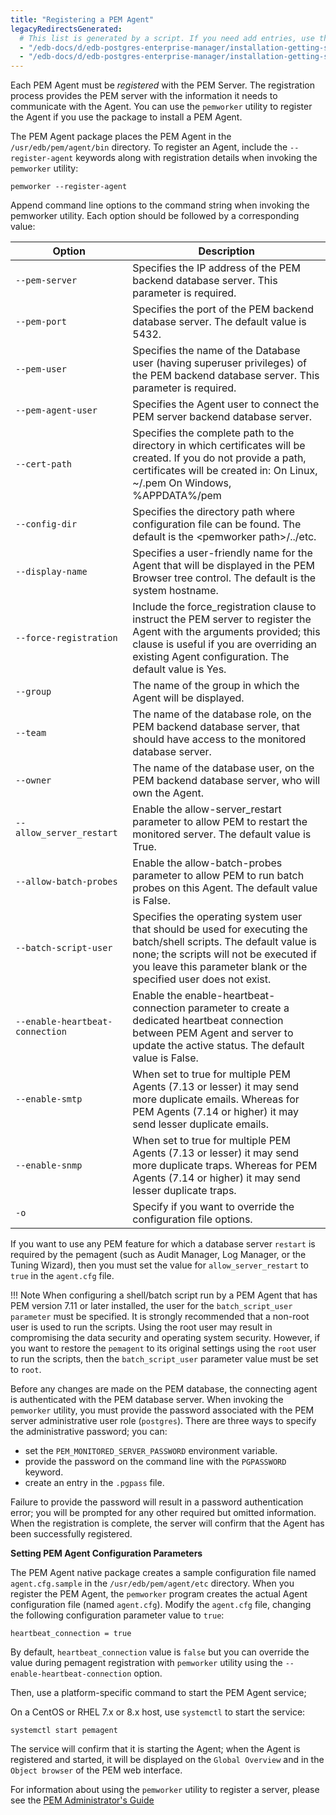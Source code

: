 ```yaml
---
title: "Registering a PEM Agent"
legacyRedirectsGenerated:
  # This list is generated by a script. If you need add entries, use the `legacyRedirects` key.
  - "/edb-docs/d/edb-postgres-enterprise-manager/installation-getting-started/linux-installation-guide/7.15/registering_a_pem_agent.html"
  - "/edb-docs/d/edb-postgres-enterprise-manager/installation-getting-started/linux-installation-guide/7.16/registering_a_pem_agent.html"
---
```


Each PEM Agent must be *registered* with the PEM Server. The registration process provides the PEM server with the information it needs to communicate with the Agent. You can use the `pemworker` utility to register the Agent if you use the package to install a PEM Agent.

The PEM Agent package places the PEM Agent in the `/usr/edb/pem/agent/bin` directory. To register an Agent, include the `--register-agent` keywords along with registration details when invoking the `pemworker` utility:

```text
pemworker --register-agent
```

Append command line options to the command string when invoking the pemworker utility. Each option should be followed by a corresponding value:

| Option                          | Description                                                                                                                                                                                                                        |
| ------------------------------- | ---------------------------------------------------------------------------------------------------------------------------------------------------------------------------------------------------------------------------------- |
| `--pem-server`                  | Specifies the IP address of the PEM backend database server. This parameter is required.                                                                                                                                           |
| `--pem-port`                    | Specifies the port of the PEM backend database server. The default value is 5432.                                                                                                                                                  |
| `--pem-user`                    | Specifies the name of the Database user (having superuser privileges) of the PEM backend database server. This parameter is required.                                                                                              |
| `--pem-agent-user`              | Specifies the Agent user to connect the PEM server backend database server.                                                                                                                                                        |
| `--cert-path`                   | Specifies the complete path to the directory in which certificates will be created. If you do not provide a path, certificates will be created in: On Linux, ~/.pem On Windows, %APPDATA%/pem                                      |
| `--config-dir`                  | Specifies the directory path where configuration file can be found. The default is the &lt;pemworker path>/../etc.                                                                                                                 |
| `--display-name`                | Specifies a user-friendly name for the Agent that will be displayed in the PEM Browser tree control. The default is the system hostname.                                                                                           |
| `--force-registration`          | Include the force_registration clause to instruct the PEM server to register the Agent with the arguments provided; this clause is useful if you are overriding an existing Agent configuration. The default value is Yes.         |
| `--group`                       | The name of the group in which the Agent will be displayed.                                                                                                                                                                        |
| `--team`                        | The name of the database role, on the PEM backend database server, that should have access to the monitored database server.                                                                                                       |
| `--owner`                       | The name of the database user, on the PEM backend database server, who will own the Agent.                                                                                                                                         |
| `--allow_server_restart`        | Enable the allow-server_restart parameter to allow PEM to restart the monitored server. The default value is True.                                                                                                                 |
| `--allow-batch-probes`          | Enable the allow-batch-probes parameter to allow PEM to run batch probes on this Agent. The default value is False.                                                                                                                |
| `--batch-script-user`           | Specifies the operating system user that should be used for executing the batch/shell scripts. The default value is none; the scripts will not be executed if you leave this parameter blank or the specified user does not exist. |
| `--enable-heartbeat-connection` | Enable the enable-heartbeat-connection parameter to create a dedicated heartbeat connection between PEM Agent and server to update the active status. The default value is False.                                                  |
| `--enable-smtp`                 | When set to true for multiple PEM Agents (7.13 or lesser) it may send more duplicate emails. Whereas for PEM Agents (7.14 or higher) it may send lesser duplicate emails.                                                          |
| `--enable-snmp`                 | When set to true for multiple PEM Agents (7.13 or lesser) it may send more duplicate traps. Whereas for PEM Agents (7.14 or higher) it may send lesser duplicate traps.                                                            |
| `-o`                            | Specify if you want to override the configuration file options.                                                                                                                                                                    |

If you want to use any PEM feature for which a database server `restart` is required by the pemagent (such as Audit Manager, Log Manager, or the Tuning Wizard), then you must set the value for `allow_server_restart` to `true` in the `agent.cfg` file.

!!! Note
    When configuring a shell/batch script run by a PEM Agent that has PEM version 7.11 or later installed, the user for the `batch_script_user parameter` must be specified. It is strongly recommended that a non-root user is used to run the scripts. Using the root user may result in compromising the data security and operating system security. However, if you want to restore the `pemagent` to its original settings using the `root` user to run the scripts, then the `batch_script_user` parameter value must be set to `root`.

Before any changes are made on the PEM database, the connecting agent is authenticated with the PEM database server. When invoking the `pemworker` utility, you must provide the password associated with the PEM server administrative user role (`postgres`). There are three ways to specify the administrative password; you can:

-   set the `PEM_MONITORED_SERVER_PASSWORD` environment variable.
-   provide the password on the command line with the `PGPASSWORD` keyword.
-   create an entry in the `.pgpass` file.

Failure to provide the password will result in a password authentication error; you will be prompted for any other required but omitted information. When the registration is complete, the server will confirm that the Agent has been successfully registered.

**Setting PEM Agent Configuration Parameters**

The PEM Agent native package creates a sample configuration file named `agent.cfg.sample` in the `/usr/edb/pem/agent/etc` directory. When you register the PEM Agent, the `pemworker` program creates the actual Agent configuration file (named `agent.cfg`). Modify the `agent.cfg` file, changing the following configuration parameter value to `true`:

`heartbeat_connection = true`

By default, `heartbeat_connection` value is `false` but you can override the value during pemagent registration with `pemworker` utility using the `--enable-heartbeat-connection` option.

Then, use a platform-specific command to start the PEM Agent service;

On a CentOS or RHEL 7.x or 8.x host, use `systemctl` to start the service:

```text
systemctl start pemagent
```

The service will confirm that it is starting the Agent; when the Agent is registered and started, it will be displayed on the `Global Overview` and in the `Object browser` of the PEM web interface.

For information about using the `pemworker` utility to register a server, please see the [PEM Administrator's Guide](https://www.enterprisedb.com/docs/pem/latest/pem_admin/)

